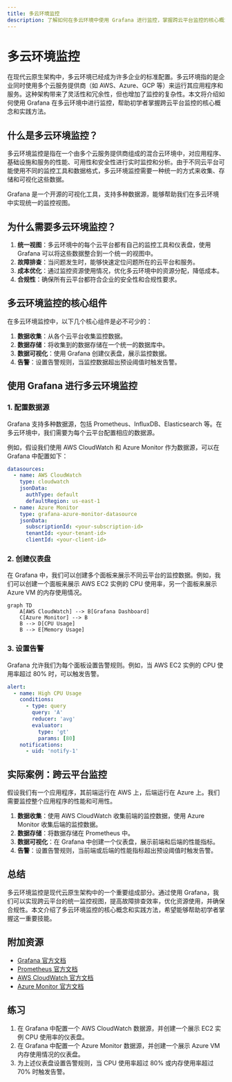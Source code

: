 ```yaml
---
title: 多云环境监控
description: 了解如何在多云环境中使用 Grafana 进行监控，掌握跨云平台监控的核心概念和实践方法。
---
```


# 多云环境监控

在现代云原生架构中，多云环境已经成为许多企业的标准配置。多云环境指的是企业同时使用多个云服务提供商（如 AWS、Azure、GCP 等）来运行其应用程序和服务。这种架构带来了灵活性和冗余性，但也增加了监控的复杂性。本文将介绍如何使用 Grafana 在多云环境中进行监控，帮助初学者掌握跨云平台监控的核心概念和实践方法。

## 什么是多云环境监控？

多云环境监控是指在一个由多个云服务提供商组成的混合云环境中，对应用程序、基础设施和服务的性能、可用性和安全性进行实时监控和分析。由于不同云平台可能使用不同的监控工具和数据格式，多云环境监控需要一种统一的方式来收集、存储和可视化这些数据。

Grafana 是一个开源的可视化工具，支持多种数据源，能够帮助我们在多云环境中实现统一的监控视图。

## 为什么需要多云环境监控？

1. **统一视图**：多云环境中的每个云平台都有自己的监控工具和仪表盘，使用 Grafana 可以将这些数据整合到一个统一的视图中。
2. **故障排查**：当问题发生时，能够快速定位问题所在的云平台和服务。
3. **成本优化**：通过监控资源使用情况，优化多云环境中的资源分配，降低成本。
4. **合规性**：确保所有云平台都符合企业的安全性和合规性要求。

## 多云环境监控的核心组件

在多云环境监控中，以下几个核心组件是必不可少的：

1. **数据收集**：从各个云平台收集监控数据。
2. **数据存储**：将收集到的数据存储在一个统一的数据库中。
3. **数据可视化**：使用 Grafana 创建仪表盘，展示监控数据。
4. **告警**：设置告警规则，当监控数据超出预设阈值时触发告警。

## 使用 Grafana 进行多云环境监控

### 1. 配置数据源

Grafana 支持多种数据源，包括 Prometheus、InfluxDB、Elasticsearch 等。在多云环境中，我们需要为每个云平台配置相应的数据源。

例如，假设我们使用 AWS CloudWatch 和 Azure Monitor 作为数据源，可以在 Grafana 中配置如下：

```yaml
datasources:
  - name: AWS CloudWatch
    type: cloudwatch
    jsonData:
      authType: default
      defaultRegion: us-east-1
  - name: Azure Monitor
    type: grafana-azure-monitor-datasource
    jsonData:
      subscriptionId: <your-subscription-id>
      tenantId: <your-tenant-id>
      clientId: <your-client-id>
```

### 2. 创建仪表盘

在 Grafana 中，我们可以创建多个面板来展示不同云平台的监控数据。例如，我们可以创建一个面板来展示 AWS EC2 实例的 CPU 使用率，另一个面板来展示 Azure VM 的内存使用情况。

```mermaid
graph TD
    A[AWS CloudWatch] --> B[Grafana Dashboard]
    C[Azure Monitor] --> B
    B --> D[CPU Usage]
    B --> E[Memory Usage]
```

### 3. 设置告警

Grafana 允许我们为每个面板设置告警规则。例如，当 AWS EC2 实例的 CPU 使用率超过 80% 时，可以触发告警。

```yaml
alert:
  - name: High CPU Usage
    conditions:
      - type: query
        query: 'A'
        reducer: 'avg'
        evaluator:
          type: 'gt'
          params: [80]
    notifications:
      - uid: 'notify-1'
```

## 实际案例：跨云平台监控

假设我们有一个应用程序，其前端运行在 AWS 上，后端运行在 Azure 上。我们需要监控整个应用程序的性能和可用性。

1. **数据收集**：使用 AWS CloudWatch 收集前端的监控数据，使用 Azure Monitor 收集后端的监控数据。
2. **数据存储**：将数据存储在 Prometheus 中。
3. **数据可视化**：在 Grafana 中创建一个仪表盘，展示前端和后端的性能指标。
4. **告警**：设置告警规则，当前端或后端的性能指标超出预设阈值时触发告警。

## 总结

多云环境监控是现代云原生架构中的一个重要组成部分。通过使用 Grafana，我们可以实现跨云平台的统一监控视图，提高故障排查效率，优化资源使用，并确保合规性。本文介绍了多云环境监控的核心概念和实践方法，希望能够帮助初学者掌握这一重要技能。

## 附加资源

- [Grafana 官方文档](https://grafana.com/docs/)
- [Prometheus 官方文档](https://prometheus.io/docs/)
- [AWS CloudWatch 官方文档](https://docs.aws.amazon.com/cloudwatch/)
- [Azure Monitor 官方文档](https://docs.microsoft.com/en-us/azure/azure-monitor/)

## 练习

1. 在 Grafana 中配置一个 AWS CloudWatch 数据源，并创建一个展示 EC2 实例 CPU 使用率的仪表盘。
2. 在 Grafana 中配置一个 Azure Monitor 数据源，并创建一个展示 Azure VM 内存使用情况的仪表盘。
3. 为上述仪表盘设置告警规则，当 CPU 使用率超过 80% 或内存使用率超过 70% 时触发告警。